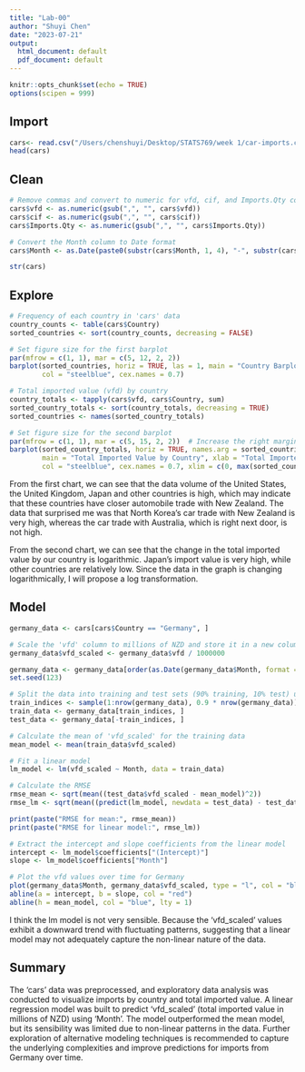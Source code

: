 ```yaml
---
title: "Lab-00"
author: "Shuyi Chen"
date: "2023-07-21"
output:
  html_document: default
  pdf_document: default
---
```


```r
knitr::opts_chunk$set(echo = TRUE)
options(scipen = 999)
```

## Import
```r
cars<- read.csv("/Users/chenshuyi/Desktop/STATS769/week 1/car-imports.csv")
head(cars)
```
## Clean
```r
# Remove commas and convert to numeric for vfd, cif, and Imports.Qty columns
cars$vfd <- as.numeric(gsub(",", "", cars$vfd))
cars$cif <- as.numeric(gsub(",", "", cars$cif))
cars$Imports.Qty <- as.numeric(gsub(",", "", cars$Imports.Qty))

# Convert the Month column to Date format
cars$Month <- as.Date(paste0(substr(cars$Month, 1, 4), "-", substr(cars$Month, 5, 6), "-01"))

str(cars)
```

## Explore
```r
# Frequency of each country in 'cars' data
country_counts <- table(cars$Country)
sorted_countries <- sort(country_counts, decreasing = FALSE)

# Set figure size for the first barplot
par(mfrow = c(1, 1), mar = c(5, 12, 2, 2))
barplot(sorted_countries, horiz = TRUE, las = 1, main = "Country Barplot", xlab = "Frequency", ylab = "Country",
        col = "steelblue", cex.names = 0.7)

# Total imported value (vfd) by country
country_totals <- tapply(cars$vfd, cars$Country, sum)
sorted_country_totals <- sort(country_totals, decreasing = TRUE)
sorted_countries <- names(sorted_country_totals)

# Set figure size for the second barplot
par(mfrow = c(1, 1), mar = c(5, 15, 2, 2))  # Increase the right margin to accommodate longer country names
barplot(sorted_country_totals, horiz = TRUE, names.arg = sorted_countries,
        main = "Total Imported Value by Country", xlab = "Total Imported Value (vfd)", ylab = "Country",
        col = "steelblue", cex.names = 0.7, xlim = c(0, max(sorted_country_totals) * 1.1))
```
From the first chart, we can see that the data volume of the United States, the United Kingdom, Japan and other countries is high, which may indicate that these countries have closer automobile trade with New Zealand.
The data that surprised me was that North Korea's car trade with New Zealand is very high, whereas the car trade with Australia, which is right next door, is not high. 

From the second chart, we can see that the change in the total imported value by our country is logarithmic. Japan's import value is very high, while other countries are relatively low. Since the data in the graph is changing logarithmically, I will propose a log transformation.

## Model
```r
germany_data <- cars[cars$Country == "Germany", ]

# Scale the 'vfd' column to millions of NZD and store it in a new column 'vfd_scaled'
germany_data$vfd_scaled <- germany_data$vfd / 1000000

germany_data <- germany_data[order(as.Date(germany_data$Month, format = "%y%m%d")), ]
set.seed(123)

# Split the data into training and test sets (90% training, 10% test) using random sampling
train_indices <- sample(1:nrow(germany_data), 0.9 * nrow(germany_data))
train_data <- germany_data[train_indices, ]
test_data <- germany_data[-train_indices, ]

# Calculate the mean of 'vfd_scaled' for the training data
mean_model <- mean(train_data$vfd_scaled)

# Fit a linear model
lm_model <- lm(vfd_scaled ~ Month, data = train_data)

# Calculate the RMSE
rmse_mean <- sqrt(mean((test_data$vfd_scaled - mean_model)^2))
rmse_lm <- sqrt(mean((predict(lm_model, newdata = test_data) - test_data$vfd_scaled)^2))

print(paste("RMSE for mean:", rmse_mean))
print(paste("RMSE for linear model:", rmse_lm))

# Extract the intercept and slope coefficients from the linear model
intercept <- lm_model$coefficients["(Intercept)"]
slope <- lm_model$coefficients["Month"]

# Plot the vfd values over time for Germany
plot(germany_data$Month, germany_data$vfd_scaled, type = "l", col = "black", xlab = "Month", ylab = "vfd (Millions of NZD)", main = "Model Predictions")
abline(a = intercept, b = slope, col = "red")
abline(h = mean_model, col = "blue", lty = 1)
```

I think the lm model is not very sensible. Because the 'vfd_scaled' values exhibit a downward trend with fluctuating patterns, suggesting that a linear model may not adequately capture the non-linear nature of the data.

## Summary

The 'cars' data was preprocessed, and exploratory data analysis was conducted to visualize imports by country and total imported value. A linear regression model was built to predict 'vfd_scaled' (total imported value in millions of NZD) using 'Month'. The model outperformed the mean model, but its sensibility was limited due to non-linear patterns in the data. Further exploration of alternative modeling techniques is recommended to capture the underlying complexities and improve predictions for imports from Germany over time.